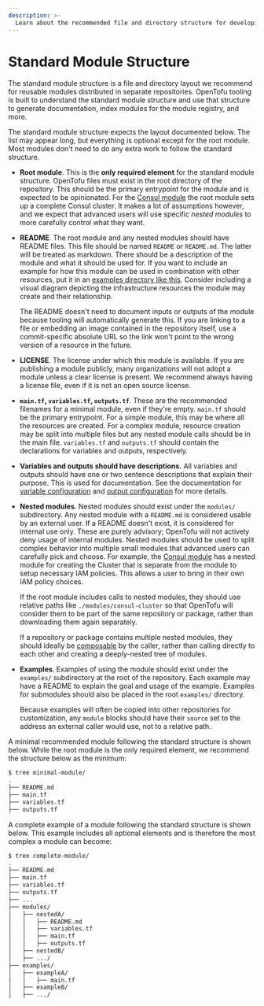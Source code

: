 ```yaml
---
description: >-
  Learn about the recommended file and directory structure for developing reusable modules distributed as separate repositories.
---
```


# Standard Module Structure

The standard module structure is a file and directory layout we recommend for
reusable modules distributed in separate repositories. OpenTofu tooling is
built to understand the standard module structure and use that structure to
generate documentation, index modules for the module registry, and more.

The standard module structure expects the layout documented below. The list may
appear long, but everything is optional except for the root module. Most modules
don't need to do any extra work to follow the standard structure.

* **Root module**. This is the **only required element** for the standard
  module structure. OpenTofu files must exist in the root directory of
  the repository. This should be the primary entrypoint for the module and is
  expected to be opinionated. For the
  [Consul module](https://github.com/hashicorp/terraform-aws-consul)
  the root module sets up a complete Consul cluster. It makes a lot of assumptions
  however, and we expect that advanced users will use specific _nested modules_
  to more carefully control what they want.

* **README**. The root module and any nested modules should have README
  files. This file should be named `README` or `README.md`. The latter will
  be treated as markdown. There should be a description of the module and
  what it should be used for. If you want to include an example for how this
  module can be used in combination with other resources, put it in an [examples
  directory like this](https://github.com/hashicorp/terraform-aws-consul/tree/master/examples).
  Consider including a visual diagram depicting the infrastructure resources
  the module may create and their relationship.

  The README doesn't need to document inputs or outputs of the module because
  tooling will automatically generate this. If you are linking to a file or
  embedding an image contained in the repository itself, use a commit-specific
  absolute URL so the link won't point to the wrong version of a resource in the
  future.

* **LICENSE**. The license under which this module is available. If you are
  publishing a module publicly, many organizations will not adopt a module
  unless a clear license is present. We recommend always having a license
  file, even if it is not an open source license.

* **`main.tf`, `variables.tf`, `outputs.tf`**. These are the recommended filenames for
  a minimal module, even if they're empty. `main.tf` should be the primary
  entrypoint. For a simple module, this may be where all the resources are
  created. For a complex module, resource creation may be split into multiple
  files but any nested module calls should be in the main file. `variables.tf`
  and `outputs.tf` should contain the declarations for variables and outputs,
  respectively.

* **Variables and outputs should have descriptions.** All variables and
  outputs should have one or two sentence descriptions that explain their
  purpose. This is used for documentation. See the documentation for
  [variable configuration](../../../language/values/variables.mdx) and
  [output configuration](../../../language/values/outputs.mdx) for more details.

* **Nested modules**. Nested modules should exist under the `modules/`
  subdirectory. Any nested module with a `README.md` is considered usable
  by an external user. If a README doesn't exist, it is considered for internal
  use only. These are purely advisory; OpenTofu will not actively deny usage
  of internal modules. Nested modules should be used to split complex behavior
  into multiple small modules that advanced users can carefully pick and
  choose. For example, the
  [Consul module](https://github.com/hashicorp/terraform-aws-consul)
  has a nested module for creating the Cluster that is separate from the
  module to setup necessary IAM policies. This allows a user to bring in their
  own IAM policy choices.

  If the root module includes calls to nested modules, they should use relative
  paths like `./modules/consul-cluster` so that OpenTofu will consider them
  to be part of the same repository or package, rather than downloading them
  again separately.

  If a repository or package contains multiple nested modules, they should
  ideally be [composable](../../../language/modules/develop/composition.mdx) by the caller, rather than
  calling directly to each other and creating a deeply-nested tree of modules.

* **Examples**. Examples of using the module should exist under the
  `examples/` subdirectory at the root of the repository. Each example may have
  a README to explain the goal and usage of the example. Examples for
  submodules should also be placed in the root `examples/` directory.

  Because examples will often be copied into other repositories for
  customization, any `module` blocks should have their `source` set to the
  address an external caller would use, not to a relative path.

A minimal recommended module following the standard structure is shown below.
While the root module is the only required element, we recommend the structure
below as the minimum:

```sh
$ tree minimal-module/
.
├── README.md
├── main.tf
├── variables.tf
├── outputs.tf
```

A complete example of a module following the standard structure is shown below.
This example includes all optional elements and is therefore the most
complex a module can become:

```sh
$ tree complete-module/
.
├── README.md
├── main.tf
├── variables.tf
├── outputs.tf
├── ...
├── modules/
│   ├── nestedA/
│   │   ├── README.md
│   │   ├── variables.tf
│   │   ├── main.tf
│   │   ├── outputs.tf
│   ├── nestedB/
│   ├── .../
├── examples/
│   ├── exampleA/
│   │   ├── main.tf
│   ├── exampleB/
│   ├── .../
```
